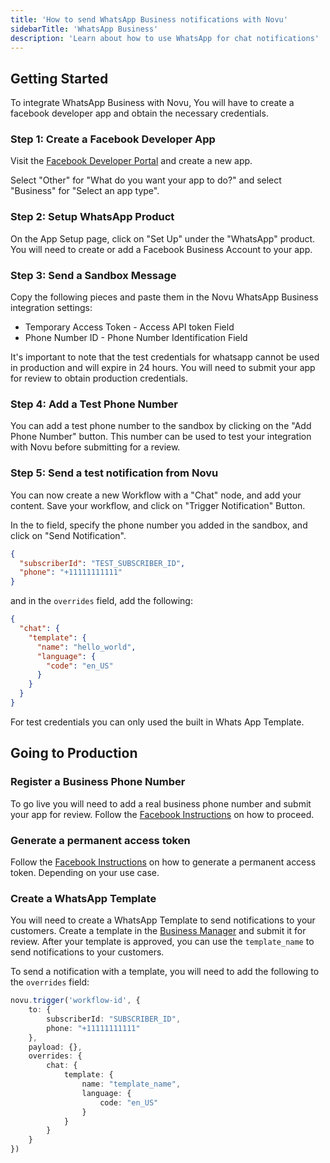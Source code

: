 ```yaml
---
title: 'How to send WhatsApp Business notifications with Novu'
sidebarTitle: 'WhatsApp Business'
description: 'Learn about how to use WhatsApp for chat notifications'
---
```


## Getting Started

To integrate WhatsApp Business with Novu, You will have to create a facebook developer app and obtain the necessary credentials.

### Step 1: Create a Facebook Developer App

Visit the [Facebook Developer Portal](https://developers.facebook.com/apps/) and create a new app.

Select "Other" for "What do you want your app to do?" and select "Business" for "Select an app type".

### Step 2: Setup WhatsApp Product

On the App Setup page, click on "Set Up" under the "WhatsApp" product. You will need to create or add a Facebook Business Account to your app.

### Step 3: Send a Sandbox Message

Copy the following pieces and paste them in the Novu WhatsApp Business integration settings:
- Temporary Access Token - Access API token Field
- Phone Number ID - Phone Number Identification Field

<Warning>
It's important to note that the test credentials for whatsapp cannot be used in production and will expire in 24 hours.
    You will need to submit your app for review to obtain production credentials.
</Warning>

### Step 4: Add a Test Phone Number

You can add a test phone number to the sandbox by clicking on the "Add Phone Number" button.
This number can be used to test your integration with Novu before submitting for a review.

### Step 5: Send a test notification from Novu

You can now create a new Workflow with a "Chat" node, and add your content. Save your workflow, and click on "Trigger Notification" Button.

In the to field, specify the phone number you added in the sandbox, and click on "Send Notification".

```json
{
  "subscriberId": "TEST_SUBSCRIBER_ID",
  "phone": "+11111111111"
}
```

and in the `overrides` field, add the following:

```json
{
  "chat": {
    "template": {
      "name": "hello_world",
      "language": {
        "code": "en_US"
      }
    }
  }
}
```

<Info>
    For test credentials you can only used the built in Whats App Template.
</Info>

## Going to Production

### Register a Business Phone Number
To go live you will need to add a real business phone number and submit your app for review.
Follow the [Facebook Instructions](https://developers.facebook.com/docs/whatsapp/cloud-api/get-started/add-a-phone-number) on how to proceed.

### Generate a permanent access token

Follow the [Facebook Instructions](https://developers.facebook.com/docs/whatsapp/business-management-api/get-started/) on how to generate a permanent access token.
Depending on your use case.


### Create a WhatsApp Template

You will need to create a WhatsApp Template to send notifications to your customers. Create a template in the [Business Manager](https://business.facebook.com/wa/manage/message-templates) and submit it for review.
After your template is approved, you can use the `template_name` to send notifications to your customers.

To send a notification with a template, you will need to add the following to the `overrides` field:

```typescript
novu.trigger('workflow-id', {
    to: {
        subscriberId: "SUBSCRIBER_ID",
        phone: "+11111111111"
    },
    payload: {},
    overrides: {
        chat: {
            template: {
                name: "template_name",
                language: {
                    code: "en_US"
                }
            }
        }
    }
})
```

